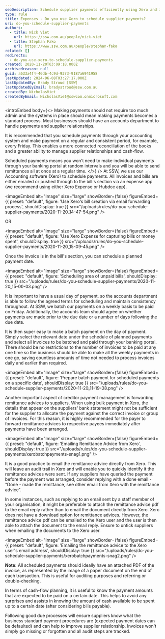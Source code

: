 ```yaml
---
seoDescription: Schedule supplier payments efficiently using Xero and improve cash flow management by automating your accounting processes.
type: rule
title: Expenses - Do you use Xero to schedule supplier payments?
uri: do-you-schedule-supplier-payments
authors:
  - title: Nick Viet
    url: https://ssw.com.au/people/nick-viet
  - title: Stephan Fako
    url: https://www.ssw.com.au/people/stephan-fako
related: []
redirects:
  - do-you-use-xero-to-schedule-supplier-payments
created: 2020-11-20T03:09:18.000Z
archivedreason: null
guid: a533a4f4-46db-4c9d-9373-9187a6941958
lastUpdated: 2024-06-08T03:27:17.000Z
lastUpdatedBy: Brady Stroud [SSW]
lastUpdatedByEmail: bradystroud@ssw.com.au
createdBy: NicholasViet
createdByEmail: NicholasViet@sswcom.onmicrosoft.com
---
```


<introEmbed
  body={<>
Making payments should not require too much admin and the systems in place should mean making payments becomes a standard process. Most businesses should have an accounts department to handle payments and supplier relationships.

It is recommended that you schedule payments through your accounting system and make payment on a regular and consistent period, for example, every Friday. This enables a more connected reconciliation of the books and a greater ability to manage supplier relationships and cash-flow.

Scheduled payments means you won't need to make individual payments through your banking portal at random intervals and you will be able to send remittances all at once at a regular time.
  </>}
/>
At SSW, we use our Accounting software (Xero) to schedule payments. All invoices and bills are either emailed or pushed through to the bill's section via an expense app (we recommend using either Xero Expense or Hubdoc app).


<imageEmbed
  alt="Image"
  size="large"
  showBorder={false}
  figureEmbed={{
    preset: "default",
    figure: 'Use Xero\'s bill creation via email forwarding process',
    shouldDisplay: true
  }}
  src="/uploads/rules/do-you-schedule-supplier-payments/2020-11-20_14-47-54.png"
/>

OR


<imageEmbed
  alt="Image"
  size="large"
  showBorder={false}
  figureEmbed={{
    preset: "default",
    figure: 'Use Xero Expense for capturing bills or money spent',
    shouldDisplay: true
  }}
  src="/uploads/rules/do-you-schedule-supplier-payments/2020-11-20_15-09-45.png"
/>

Once the invoice is in the bill's section, you can schedule a planned payment date.


<imageEmbed
  alt="Image"
  size="large"
  showBorder={false}
  figureEmbed={{
    preset: "default",
    figure: 'Scheduling area of unpaid bills',
    shouldDisplay: true
  }}
  src="/uploads/rules/do-you-schedule-supplier-payments/2020-11-20_15-00-03.png"
/>

It is important to have a usual day of payment, so the accounts department is able to follow the agreed terms for scheduling and maintain consistency throughout. At SSW, we batch our payments on a weekly basis to be paid on Friday. Additionally, the accounts team should agree on whether payments are made prior to the due date or a number of days following the due date.

It is then super easy to make a batch payment on the day of payment. Simply select the relevant date under the schedule of planned payments and select all invoices to be batched and paid through your banking portal. There should be no restrictions to the number of invoices to be paid at any one time so the business should be able to make all the weekly payments in one go, saving countless amounts of time not needed to process invoices daily and earlier than required.


<imageEmbed
  alt="Image"
  size="large"
  showBorder={false}
  figureEmbed={{
    preset: "default",
    figure: 'Prepare batch payment for scheduled payments on a specific date',
    shouldDisplay: true
  }}
  src="/uploads/rules/do-you-schedule-supplier-payments/2020-11-20_11-19-38.png"
/>

Another important aspect of creditor payment management is forwarding remittance advices to suppliers. When using bulk payment in Xero, the details that appear on the suppliers' bank statement might not be sufficient for the supplier to allocate the payment against the correct invoice or group of invoices. For this reason, it is highly recommended for the payer to forward remittance advices to respective payees immediately after payments have been arranged.


<imageEmbed
  alt="Image"
  size="large"
  showBorder={false}
  figureEmbed={{
    preset: "default",
    figure: 'Emailing Remittance Advice from Xero',
    shouldDisplay: true
  }}
  src="/uploads/rules/do-you-schedule-supplier-payments/xerobatchpayments-snag1.png"
/>

It is a good practice to email the remittance advice directly from Xero. This will leave an audit trail in Xero and will enable you to quickly identify it the remittance advices were sent. If any suppliers have queried the payment before the payment was arranged, consider replying with a done email - "Done - made the remittance, see other email from Xero with the remittance advice".

In some instances, such as replying to an email sent by a staff member of your organisation, it might be preferable to attach the remittance advice pdf to the email reply rather than to email the document directly from Xero. Xero does not have a download option for remittance advices. However, the remittance advice pdf can be emailed to the Xero user and the user is then able to attach the document to the email reply. Ensure to untick suppliers when emailing the documents to the Xero user.


<imageEmbed
  alt="Image"
  size="large"
  showBorder={false}
  figureEmbed={{
    preset: "default",
    figure: 'Emailing the remittance advice to the Xero user\'s email address',
    shouldDisplay: true
  }}
  src="/uploads/rules/do-you-schedule-supplier-payments/xerobatchpayments-snag2.png"
/>

**Note:** All scheduled payments should ideally have an attached PDF of the invoice, as represented by the image of a paper document on the end of each transaction. This is useful for auditing purposes and referring or double-checking.

In terms of cash-flow planning, it is useful to know the payment amounts that are expected to be paid on a certain date. This helps to avoid any surprises and assists in knowing the amount of cash available to be spent up to a certain date (after considering bills payable).

Following good due processes will ensure suppliers know what the business standard payment procedures are (expected payment dates can be defaulted) and can help to improve supplier relationship. Invoices won't simply go missing or forgotten and all audit steps are tracked.
